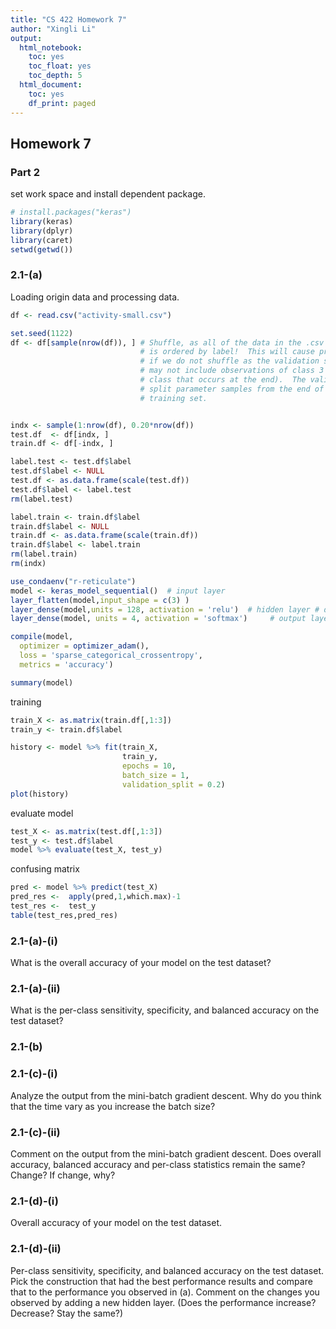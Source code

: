 ```yaml
---
title: "CS 422 Homework 7"
author: "Xingli Li"
output:
  html_notebook: 
    toc: yes
    toc_float: yes
    toc_depth: 5
  html_document:
    toc: yes
    df_print: paged
---
```


## Homework 7

### Part 2

set work space and install dependent package.

```r
# install.packages("keras")
library(keras)
library(dplyr)
library(caret)
setwd(getwd())
```

### 2.1-(a)

Loading origin data and processing data.

```r
df <- read.csv("activity-small.csv")

set.seed(1122)
df <- df[sample(nrow(df)), ] # Shuffle, as all of the data in the .csv file
                             # is ordered by label!  This will cause problems
                             # if we do not shuffle as the validation split
                             # may not include observations of class 3 (the
                             # class that occurs at the end).  The validation_
                             # split parameter samples from the end of the
                             # training set.


indx <- sample(1:nrow(df), 0.20*nrow(df))
test.df  <- df[indx, ]
train.df <- df[-indx, ]

label.test <- test.df$label
test.df$label <- NULL
test.df <- as.data.frame(scale(test.df))
test.df$label <- label.test
rm(label.test)

label.train <- train.df$label
train.df$label <- NULL
train.df <- as.data.frame(scale(train.df))
train.df$label <- label.train
rm(label.train)
rm(indx)

```

```r
use_condaenv("r-reticulate")
model <- keras_model_sequential()  # input layer
layer_flatten(model,input_shape = c(3) )
layer_dense(model,units = 128, activation = 'relu')  # hidden layer # dropout
layer_dense(model, units = 4, activation = 'softmax')     # output layer

compile(model,
  optimizer = optimizer_adam(),
  loss = 'sparse_categorical_crossentropy',
  metrics = 'accuracy')

summary(model)

```

training

```r

train_X <- as.matrix(train.df[,1:3])
train_y <- train.df$label

history <- model %>% fit(train_X,
                         train_y,
                         epochs = 10,
                         batch_size = 1,
                         validation_split = 0.2)
plot(history)
```

evaluate model

```r
test_X <- as.matrix(test.df[,1:3])
test_y <- test.df$label
model %>% evaluate(test_X, test_y)
```

confusing matrix

```r
pred <- model %>% predict(test_X)
pred_res <-  apply(pred,1,which.max)-1
test_res <-  test_y
table(test_res,pred_res)

```

### 2.1-(a)-(i)

What is the overall accuracy of your model on the test dataset?

### 2.1-(a)-(ii)

What is the per-class sensitivity, specificity, and balanced accuracy on the test dataset?

### 2.1-(b)

### 2.1-(c)-(i)

Analyze the output from the mini-batch gradient descent. Why do you think that the time vary as you increase the batch size?

### 2.1-(c)-(ii)

Comment on the output from the mini-batch gradient descent. Does overall accuracy, balanced accuracy and per-class statistics remain the same? Change? If change, why?

### 2.1-(d)-(i)

Overall accuracy of your model on the test dataset.

### 2.1-(d)-(ii)

Per-class sensitivity, specificity, and balanced accuracy on the test dataset. Pick the construction that had the best performance results and compare that to the performance you observed in (a). Comment on the changes you observed by adding a new hidden layer. (Does the performance increase? Decrease? Stay the same?)
